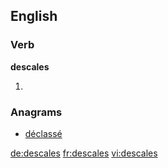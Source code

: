 
==English==

===Verb===
'''descales'''

# {{en-third-person singular of|descale}}

===Anagrams===
* [[déclassé#English|déclassé]]

[[de:descales]]
[[fr:descales]]
[[vi:descales]]